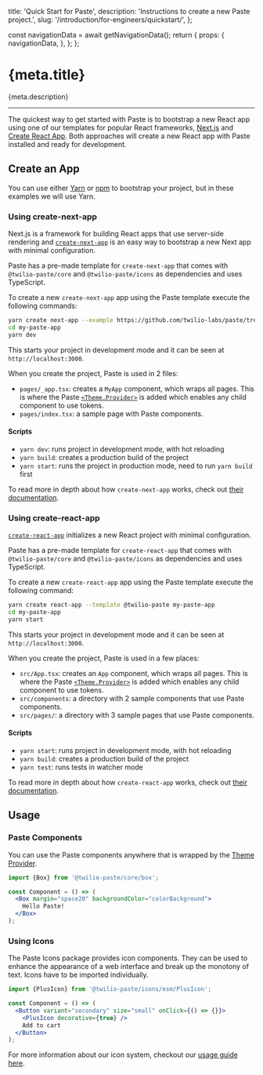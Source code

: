   title: 'Quick Start for Paste',
  description: 'Instructions to create a new Paste project.',
  slug: '/introduction/for-engineers/quickstart/',
};



  const navigationData = await getNavigationData();
  return {
    props: {
      navigationData,
    },
  };
};

<content>

<h1>{meta.title}</h1>

<Paragraph>{meta.description}</Paragraph>

</content>

---

<contentwrapper>

<PageAside data={mdxHeadings} />

<content>

The quickest way to get started with Paste is to bootstrap a new React app using one of our templates for popular React frameworks, [Next.js](https://nextjs.org/) and [Create React App](https://create-react-app.dev/). Both approaches will create a new React app with Paste installed and ready for development.

## Create an App

You can use either [Yarn](https://yarnpkg.com/lang/en/docs/cli/create/) or [npm](https://docs.npmjs.com/cli/init) to bootstrap your project, but in these examples we will use Yarn.

### Using create-next-app

Next.js is a framework for building React apps that use server-side rendering and [`create-next-app`](https://nextjs.org/docs/api-reference/create-next-app) is an easy way to bootstrap a new Next app with minimal configuration.

Paste has a pre-made template for `create-next-app` that comes with `@twilio-paste/core` and `@twilio-paste/icons` as dependencies and uses TypeScript.

To create a new `create-next-app` app using the Paste template execute the following commands:

```bash
yarn create next-app --example https://github.com/twilio-labs/paste/tree/main/templates/paste-nextjs-template my-paste-app
cd my-paste-app
yarn dev
```

This starts your project in development mode and it can be seen at `http://localhost:3000`.

When you create the project, Paste is used in 2 files:

- `pages/_app.tsx`: creates a `MyApp` component, which wraps all pages. This is where the Paste [`<Theme.Provider>`](/theme/#theme-provider) is added which enables any child component to use tokens.
- `pages/index.tsx`: a sample page with Paste components.

#### Scripts

- `yarn dev`: runs project in development mode, with hot reloading
- `yarn build`: creates a production build of the project
- `yarn start`: runs the project in production mode, need to run `yarn build` first

To read more in depth about how `create-next-app` works, check out [their documentation](https://nextjs.org/docs/api-reference/create-next-app).

### Using create-react-app

[`create-react-app`](https://create-react-app.dev/) initializes a new React project with minimal configuration.

Paste has a pre-made template for `create-react-app` that comes with `@twilio-paste/core` and `@twilio-paste/icons` as dependencies and uses TypeScript.

To create a new `create-react-app` app using the Paste template execute the following command:

```bash
yarn create react-app --template @twilio-paste my-paste-app
cd my-paste-app
yarn start
```

This starts your project in development mode and it can be seen at `http://localhost:3000`.

When you create the project, Paste is used in a few places:

- `src/App.tsx`: creates an `App` component, which wraps all pages. This is where the Paste [`<Theme.Provider>`](/theme/#theme-provider) is added which enables any child component to use tokens.
- `src/components`: a directory with 2 sample components that use Paste components.
- `src/pages/`: a directory with 3 sample pages that use Paste components.

#### Scripts

- `yarn start`: runs project in development mode, with hot reloading
- `yarn build`: creates a production build of the project
- `yarn test`: runs tests in watcher mode

To read more in depth about how `create-react-app` works, check out [their documentation](https://create-react-app.dev/docs/getting-started/).

## Usage

### Paste Components

You can use the Paste components anywhere that is wrapped by the [Theme Provider](#setting-up-the-theme-provider).

```jsx
import {Box} from '@twilio-paste/core/box';

const Component = () => (
  <Box margin="space20" backgroundColor="colorBackground">
    Hello Paste!
  </Box>
);
```

### Using Icons

The Paste Icons package provides icon components. They can be used to enhance the appearance of a web interface and break
up the monotony of text. Icons have to be imported individually.

```jsx
import {PlusIcon} from '@twilio-paste/icons/esm/PlusIcon';

const Component = () => (
  <Button variant="secondary" size="small" onClick={() => {}}>
    <PlusIcon decorative={true} />
    Add to cart
  </Button>
);
```

For more information about our icon system, checkout our [usage guide here](/components/icons/usage-guidelines).

</content>

</contentwrapper>
